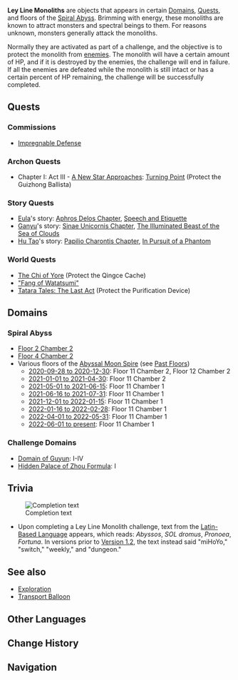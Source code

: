 {{Terminology Infobox
|image        = Ley Line Monolith.png
|type         = Game Systems
}}
'''Ley Line Monoliths''' are objects that appears in certain [[Domains]], [[Quests]], and floors of the [[Spiral Abyss]]. Brimming with energy, these monoliths are known to attract monsters and spectral beings to them. For reasons unknown, monsters generally attack the monoliths.

Normally they are activated as part of a challenge, and the objective is to protect the monolith from [[enemies]]. The monolith will have a certain amount of HP, and if it is destroyed by the enemies, the challenge will end in failure. If all the enemies are defeated while the monolith is still intact or has a certain percent of HP remaining, the challenge will be successfully completed.

==Quests==
===Commissions===
*[[Impregnable Defense]]

===Archon Quests===
*Chapter I: Act III - [[A New Star Approaches]]: [[Turning Point]] (Protect the Guizhong Ballista)

===Story Quests===
*[[Eula]]'s story: [[Aphros Delos Chapter]], [[Speech and Etiquette]]
*[[Ganyu]]'s story: [[Sinae Unicornis Chapter]], [[The Illuminated Beast of the Sea of Clouds]]
*[[Hu Tao]]'s story: [[Papilio Charontis Chapter]], [[In Pursuit of a Phantom]]

===World Quests===
*[[The Chi of Yore]] (Protect the Qingce Cache)
*[["Fang of Watatsumi"]]
*[[Tatara Tales: The Last Act]] (Protect the Purification Device)

==Domains==
===Spiral Abyss===
*[[Spiral Abyss/Floors#Floor 2|Floor 2 Chamber 2]]
*[[Spiral Abyss/Floors#Floor 4|Floor 4 Chamber 2]]
*Various floors of the [[Abyssal Moon Spire]] (see [[Spiral Abyss/Floors#Past|Past Floors]])
**[[Spiral Abyss/Floors/2020-09-28|2020-09-28 to 2020-12-30]]: Floor 11 Chamber 2, Floor 12 Chamber 2
**[[Spiral Abyss/Floors/2021-01-01|2021-01-01 to 2021-04-30]]: Floor 11 Chamber 2
**[[Spiral Abyss/Floors/2021-05-01|2021-05-01 to 2021-06-15]]: Floor 11 Chamber 1
**[[Spiral Abyss/Floors/2021-06-16|2021-06-16 to 2021-07-31]]: Floor 11 Chamber 1
**[[Spiral Abyss/Floors/2021-12-01|2021-12-01 to 2022-01-15]]: Floor 11 Chamber 1
**[[Spiral Abyss/Floors/2022-01-16|2022-01-16 to 2022-02-28]]: Floor 11 Chamber 1
**[[Spiral Abyss/Floors/2022-04-01|2022-04-01 to 2022-05-31]]: Floor 11 Chamber 1
**[[Spiral Abyss/Floors/2022-06-01|2022-06-01 to present]]: Floor 11 Chamber 1

===Challenge Domains===
*[[Domain of Guyun]]: I-IV
*[[Hidden Palace of Zhou Formula]]: I

==Trivia==
[[File:Ley Line Monolith Completion Text.png|thumb|Completion text]]
* Upon completing a Ley Line Monolith challenge, text from the [[Latin-Based Language]] appears, which reads: ''Abyssos'', ''SOL dromus'', ''Pronoea'', ''Fortuna''. In versions prior to [[Version 1.2]], the text instead said "miHoYo," "switch," "weekly," and "dungeon."

==See also==
*[[Exploration]]
*[[Transport Balloon]]

==Other Languages==
{{Other Languages
|en      = Ley Line Monolith
|zhs     = 地脉镇石
|zhs_rm  = Dìmài Zhènshí
|zht     = 地脈鎮石
|zht_rm  = Dìmài Zhènshí
|zh_tl   = Ley Line Warding Stone
|ja      = 地脈鎮石
|ja_rm   = Chimyaku Chinseki{{Assumed}}
|ja_tl   = Ley Line Ancient Stone
|ko      = 지맥 제압석
|ko_rm   = Jimaek Jeapseok
|ko_tl   = Vein Suppress Stone
|es      = Monolito de líneas ley
|es_tl   = 
|fr      = Monolithe des lignes énergétiques
|fr_tl   = Energetic Lines Monolith
|ru      = Монолит артерий земли
|ru_tl   = 
|th      = Ley Line Monolith
|vi      = Địa Mạch Trấn Thạch
|vi_tl   = 
|de      = Elementarmonolith
|de_tl   = Elemental Monolith
|id      = Monolit Ley Line
|id_tl   = Ley Line Monolith
|pt      = Monolith de Linhas Ley
|pt_tl   = 
}}

==Change History==
{{Change History|1.0}}

==Navigation==
{{Combat Navbox}}
